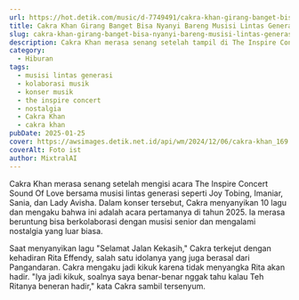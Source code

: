 ```yaml
---
url: https://hot.detik.com/music/d-7749491/cakra-khan-girang-banget-bisa-nyanyi-bareng-musisi-lintas-generasi
title: Cakra Khan Girang Banget Bisa Nyanyi Bareng Musisi Lintas Generasi
slug: cakra-khan-girang-banget-bisa-nyanyi-bareng-musisi-lintas-generasi
description: Cakra Khan merasa senang setelah tampil di The Inspire Concert- Sound Of Love, berkolaborasi dengan musisi senior dan menyanyikan 10 lagu.
category:
  - Hiburan
tags:
  - musisi lintas generasi
  - kolaborasi musik
  - konser musik
  - the inspire concert
  - nostalgia
  - Cakra Khan
  - cakra khan
pubDate: 2025-01-25
cover: https://awsimages.detik.net.id/api/wm/2024/12/06/cakra-khan_169.jpeg?wid=54&w=650&v=1&t=jpeg
coverAlt: Foto ist
author: MixtralAI
---
```

Cakra Khan merasa senang setelah mengisi acara The Inspire Concert Sound Of Love bersama musisi lintas generasi seperti Joy Tobing, Imaniar, Sania, dan Lady Avisha. Dalam konser tersebut, Cakra menyanyikan 10 lagu dan mengaku bahwa ini adalah acara pertamanya di tahun 2025. Ia merasa beruntung bisa berkolaborasi dengan musisi senior dan mengalami nostalgia yang luar biasa.

Saat menyanyikan lagu "Selamat Jalan Kekasih," Cakra terkejut dengan kehadiran Rita Effendy, salah satu idolanya yang juga berasal dari Pangandaran. Cakra mengaku jadi kikuk karena tidak menyangka Rita akan hadir. "Iya jadi kikuk, soalnya saya benar-benar nggak tahu kalau Teh Ritanya beneran hadir," kata Cakra sambil tersenyum.
